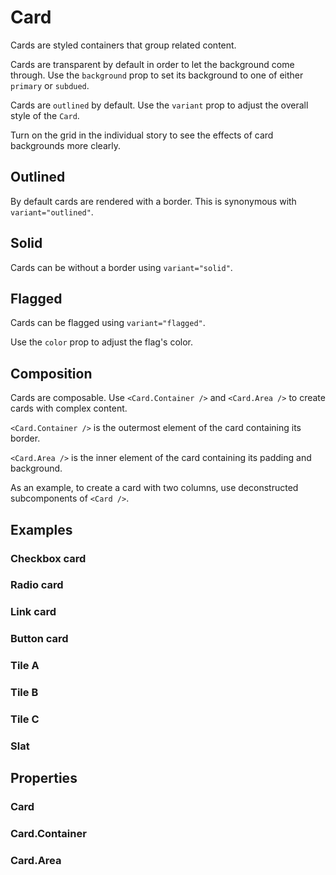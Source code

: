 
<Meta of={CardStories} />

# Card

Cards are styled containers that group related content.

Cards are transparent by default in order to let the background come through. Use the `background` prop to set its background to one of either `primary` or `subdued`.

Cards are `outlined` by default. Use the `variant` prop to adjust the overall style of the `Card`.

Turn on the grid in the individual story to see the effects of card backgrounds more clearly.

## Outlined

By default cards are rendered with a border. This is synonymous with `variant="outlined"`.

<Canvas of={CardStories.Outlined} />

<Controls of={CardStories.Outlined} />

## Solid

Cards can be without a border using `variant="solid"`.

<Canvas of={CardStories.Solid} />

<Controls of={CardStories.Solid} />

## Flagged

Cards can be flagged using `variant="flagged"`.

Use the `color` prop to adjust the flag's color.

<Canvas of={CardStories.Flagged} />

<Controls of={CardStories.Flagged} />

## Composition

Cards are composable. Use `<Card.Container />` and `<Card.Area />` to create cards with complex content.

`<Card.Container />` is the outermost element of the card containing its border.

`<Card.Area />` is the inner element of the card containing its padding and background.

As an example, to create a card with two columns, use deconstructed subcomponents of `<Card />`.

<Canvas of={CardStories.Composition} />

## Examples

### Checkbox card

<Canvas of={CardStories.ExampleCheckbox} />

### Radio card

<Canvas of={CardStories.ExampleRadio} />

### Link card

<Canvas of={CardStories.ExampleLink} />

### Button card

<Canvas of={CardStories.ExampleButton} />

### Tile A

<Canvas of={CardStories.ExampleTileA} />

### Tile B

<Canvas of={CardStories.ExampleTileB} />

### Tile C

<Canvas of={CardStories.ExampleTileC} />

### Slat

<Canvas of={CardStories.ExampleSlat} />

## Properties

### Card

<ArgTypes of={Card} />

### Card.Container

<ArgTypes of={Card.Container} />

### Card.Area

<ArgTypes of={Card.Area} />

